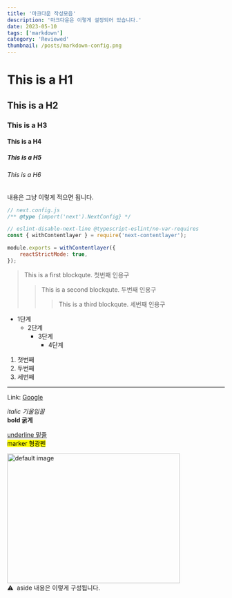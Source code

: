 ```yaml
---
title: '마크다운 작성모음'
description: '마크다운은 이렇게 설정되어 있습니다.'
date: 2023-05-10
tags: ['markdown']
category: 'Reviewed'
thumbnail: /posts/markdown-config.png
---
```


# This is a H1

## This is a H2

### This is a H3

#### This is a H4

##### This is a H5

###### This is a H6

<p>내용은 그냥 이렇게 적으면 됩니다.</p>

```javascript
// next.config.js
/** @type {import('next').NextConfig} */

// eslint-disable-next-line @typescript-eslint/no-var-requires
const { withContentlayer } = require('next-contentlayer');

module.exports = withContentlayer({
	reactStrictMode: true,
});
```

> This is a first blockqute. 첫번째 인용구
>
> > This is a second blockqute. 두번째 인용구
> >
> > > This is a third blockqute. 세번째 인용구

- 1단계
  - 2단계
    - 3단계
      - 4단계

1. 첫번째
2. 두번째
3. 세번째

---

Link: [Google](https://www.google.com/)

_italic 기울임꼴_<br/>
**bold 굵게**<br/>

<u>underline 밑줄</u>
<br />
<mark>marker 형광펜</mark>

<img src="/default.jpg" width="400px" height="300px" title="px(픽셀) 이미지 첨부" alt="default image" />

<aside>⚠️&nbsp;&nbsp;aside 내용은 이렇게 구성됩니다.</aside>
